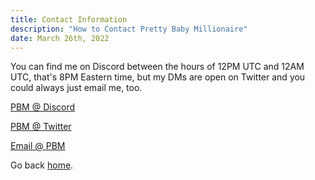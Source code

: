 ```yaml
---
title: Contact Information
description: "How to Contact Pretty Baby Millionaire"
date: March 26th, 2022
---
```


You can find me on Discord between the hours of 12PM UTC and 12AM UTC, that's 8PM Eastern time, but my DMs are open on Twitter and you could always just email me, too. 

[PBM @ Discord](https://discordapp.com/users/815932735868633099)

[PBM @ Twitter](https://twitter.com/prtybbymillionr)

[Email @ PBM](mailto:joe@pbm.wtf)

Go back [home](/).
